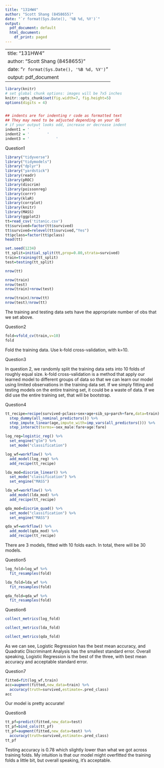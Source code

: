 ```yaml
---
title: "131HW4"
author: "Scott Shang (8458655)"
date: "`r format(Sys.Date(), '%B %d, %Y')`"
output:
  pdf_document: default
  html_document:
    df_print: paged
---
```


---
title: "131HW4"
author: "Scott Shang (8458655)"
date: "`r format(Sys.Date(), '%B %d, %Y')`"
output: pdf_document
---

```r
library(knitr)
# set global chunk options: images will be 7x5 inches
knitr::opts_chunk$set(fig.width=7, fig.height=5)
options(digits = 4)


## indents are for indenting r code as formatted text
## They may need to be adjusted depending on your OS
# if your output looks odd, increase or decrease indent
indent1 = '    '
indent2 = '        '
indent3 = '            '
```

Question1
```r
library("tidyverse")
library("tidymodels")
library("dplyr")
library("yardstick")
library(readr)
library(pROC)
library(discrim)
library(poissonreg)
library(corrr)
library(klaR)
library(corrplot)
library(knitr)
library(MASS)
library(ggplot2)
tt=read_csv('titanic.csv')
tt$survived=factor(tt$survived)
tt$survived=relevel(tt$survived,"Yes")
tt$pclass=factor(tt$pclass)
head(tt)
```


```r
set.seed(1234)
tt_split=initial_split(tt,prop=0.80,strata=survived)
train=training(tt_split)
test=testing(tt_split)

```

```r
nrow(tt)
```

```r
nrow(train)
nrow(test)
nrow(train)+nrow(test)
```

```r
nrow(train)/nrow(tt)
nrow(test)/nrow(tt)
```
The training and testing data sets have the appropriate number of obs that we set above.

Question2
```r
fold=vfold_cv(train,v=10)
fold
```
Fold the training data. Use k-fold cross-validation, with k=10.

Question3

In question 2, we randomly split the training data sets into 10 folds of roughly equal size. k-fold cross-validation is a method that apply our learned model to different groups of data so that we can learn our model using limited observations in the training data set. If we simply fitting and testing models on the entire training set, it could be a waste of data.
If we did use the entire training set, that will be bootstrap.

Question4
```r
tt_recipe=recipe(survived~pclass+sex+age+sib_sp+parch+fare,data=train) %>%
  step_dummy(all_nominal_predictors()) %>%
  step_impute_linear(age,impute_with=imp_vars(all_predictors())) %>%
  step_interact(terms=~sex_male:fare+age:fare)

log_reg=logistic_reg() %>% 
  set_engine("glm") %>% 
  set_mode("classification")

log_wf=workflow() %>% 
  add_model(log_reg) %>% 
  add_recipe(tt_recipe)

lda_mod=discrim_linear() %>% 
  set_mode("classification") %>% 
  set_engine("MASS")

lda_wf=workflow() %>% 
  add_model(lda_mod) %>% 
  add_recipe(tt_recipe)

qda_mod=discrim_quad() %>% 
  set_mode("classification") %>% 
  set_engine("MASS")

qda_wf=workflow() %>% 
  add_model(qda_mod) %>% 
  add_recipe(tt_recipe)
```
There are 3 models, fitted with 10 folds each. In total, there will be 30 models.

Question5
```r
log_fold=log_wf %>% 
  fit_resamples(fold)

lda_fold=lda_wf %>% 
  fit_resamples(fold)

qda_fold=qda_wf %>% 
  fit_resamples(fold)
```


Question6
```r
collect_metrics(log_fold)
```

```r
collect_metrics(lda_fold)
```

```r
collect_metrics(qda_fold)
```
As we can see, Logistic Regression has the best mean accuracy, and Quadratic Discriminant Analysis has the smallest standard error. Overall speaking, Logistic Regression is the best of the three, with best mean accuracy and acceptable standard error.


Question7
```r
fitted=fit(log_wf,train)
acc=augment(fitted,new_data=train) %>%
  accuracy(truth=survived,estimate=.pred_class)
acc
```
Our model is pretty accurate!

Question8
```r
tt_pf=predict(fitted,new_data=test)
tt_pf=bind_cols(tt_pf)
tt_pf=augment(fitted,new_data=test) %>%
  accuracy(truth=survived,estimate=.pred_class)
tt_pf
```
Testing accuracy is 0.78 which slightly lower than what we got across training folds. My intuition is that our model might overfitted the training folds a little bit, but overall speaking, it's acceptable.